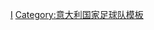 {{National squad
 | name      = 2004年歐洲足球錦標賽意大利參賽名單
 | bg        = #0066bc
 | fg        = white
 | country   = 意大利
 | flag      = Italy
 | comp link = 2004年歐洲足球錦標賽
 | comp      = 2004年-{zh-hans:欧洲足球锦标赛;zh-hk:歐洲國家盃;zh-tw:歐洲足球錦標賽;}-
 | p1        = [[詹路易吉·布冯|-{zh-hans:布冯;zh-hk:保方;zh-tw:布馮;}-]]
 | p2        = [[克里斯蒂安·帕努奇|-{zh-hans:帕努奇;zh-hk:彭路基;zh-tw:帕努奇;}-]]
 | p3        = [[马西莫·奥多|-{zh-hans:奥多;zh-hk:奧度;zh-tw:奧多;}-]]
 | p4        = [[克里斯蒂亞諾·扎內蒂|-{zh-hans:C·扎内蒂;zh-hk:C·辛尼迪;zh-tw:C·扎内蒂;}-]]
 | p5        = [[法比奥·卡纳瓦罗|-{zh-hans:卡纳瓦罗;zh-hk:簡拿華路;zh-tw:卡納瓦羅;}-]][[File:Captain sports.svg|10px|link=隊長 (足球)|alt=队长]]
 | p6        = [[马泰奥·费拉里|费拉里]] 
 | p7        = [[亚历山德罗·德尔皮耶罗|-{zh-hans:德尔皮耶罗;zh-hk:迪比亞路;zh-tw:皮耶羅;}-]]
 | p8        = [[詹纳罗·加图索|-{zh-hans:加图索;zh-hk:加度素;zh-tw:加圖索;}-]]
 | p9        = [[克里斯蒂安·维耶里|-{zh-hans:维耶里;zh-hk:韋利;zh-tw:維耶里;}-]] 
 | p10       = [[弗朗切斯科·托蒂|-{zh-hans:托蒂;zh-hk:托迪;zh-tw:托蒂;}-]]
 | p11       = [[贝尔纳多·科拉迪|科拉迪]] 
 | p12       = [[弗朗切斯科·托尔多|-{zh-hans:托尔多;zh-hk:托度;zh-tw:托多;}-]]
 | p13       = [[亚历山德罗·内斯塔|-{zh-hans:内斯塔;zh-hk:尼斯達;zh-tw:內斯塔;}-]]
 | p14       = [[斯蒂法诺·菲奥雷|-{zh-hans:菲奥雷;zh-hk:費奧利;zh-tw:菲奧雷;}-]]
 | p15       = [[朱塞佩·法瓦利|-{zh-hans:法瓦利;zh-hk:費華利;zh-tw:法瓦利;}-]] 
 | p16       = [[毛罗·卡莫拉内西|-{zh-hans:卡莫拉内西;zh-hk:甘莫蘭尼斯;zh-tw:卡莫拉內西;}-]]
 | p17       = [[馬爾科·迪瓦約|迪華奧]] 
 | p18       = [[安东尼奥·卡萨诺|-{zh-hans:卡萨诺;zh-hk:卡斯辛奴;zh-tw:卡薩諾;}-]]
 | p19       = [[詹卢卡·赞布罗塔|-{zh-hans:赞布罗塔;zh-hk:森保達;zh-tw:贊布羅塔;}-]]
 | p20       = [[西蒙尼·佩罗塔|-{zh-hans:佩罗塔;zh-hk:柏路達;zh-tw:佩羅塔;}-]]
 | p21       = [[安德烈亚·皮尔洛|-{zh-hans:皮尔洛;zh-hk:派路;zh-tw:皮爾洛;}-]]
 | p22       = [[安杰洛·佩鲁齐|-{zh-hans:佩鲁齐;zh-hk:佩雷斯;zh-tw:佩魯齊;}-]]
 | p23       = [[马尔科·马特拉齐|-{zh-hans:马特拉齐;zh-hk:馬特拉斯;zh-tw:馬特拉齊;}-]]
 | coach    = [[吉奥瓦尼·特拉帕托尼|-{zh-hans:特拉帕托尼;zh-hk:查柏東尼;zh-tw:特拉帕托尼;}-]]
}}<noinclude>
[[Category:2004年歐洲足球錦標賽參賽名單模板|I]]
[[Category:意大利国家足球队模板]]
</noinclude>